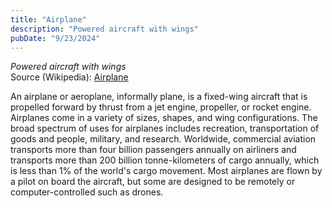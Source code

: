 ```yaml
---
title: "Airplane"
description: "Powered aircraft with wings"
pubDate: "9/23/2024"
---
```


*Powered aircraft with wings*  
Source (Wikipedia): [Airplane][1]

An airplane or aeroplane, informally plane, is a fixed-wing aircraft that is propelled forward by thrust from a jet engine, propeller, or rocket engine. Airplanes come in a variety of sizes, shapes, and wing configurations. The broad spectrum of uses for airplanes includes recreation, transportation of goods and people, military, and research. Worldwide, commercial aviation transports more than four billion passengers annually on airliners and transports more than 200 billion tonne-kilometers of cargo annually, which is less than 1% of the world's cargo movement. Most airplanes are flown by a pilot on board the aircraft, but some are designed to be remotely or computer-controlled such as drones.

[1]: https://en.wikipedia.org/wiki/Airplane
